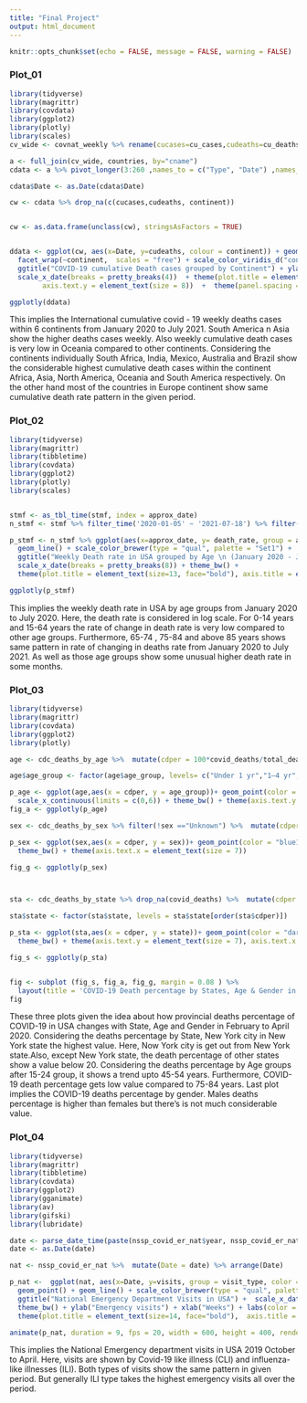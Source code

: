 ---
title: "Final Project"
output: html_document
---

```{r setup, include=FALSE}
knitr::opts_chunk$set(echo = FALSE, message = FALSE, warning = FALSE)
```




### **Plot_01**

```{r}
library(tidyverse) 
library(magrittr)
library(covdata)
library(ggplot2)
library(plotly)
library(scales)
cv_wide <- covnat_weekly %>% rename(cucases=cu_cases,cudeaths=cu_deaths) %>% select(cname,iso3, date, cucases, cudeaths,pop) %>%  pivot_wider(names_from = date, values_from = c(cucases, cudeaths, pop)) 

a <- full_join(cv_wide, countries, by="cname")
cdata <- a %>% pivot_longer(3:260 ,names_to = c("Type", "Date") ,names_sep = "_", values_to = "value") %>%  pivot_wider(names_from = "Type", values_from = "value" )

cdata$Date <- as.Date(cdata$Date)

cw <- cdata %>% drop_na(c(cucases,cudeaths, continent)) 


cw <- as.data.frame(unclass(cw), stringsAsFactors = TRUE)


ddata <- ggplot(cw, aes(x=Date, y=cudeaths, colour = continent)) + geom_line(aes(ids = cname), alpha =0.7) + 
  facet_wrap(~continent,  scales = "free") + scale_color_viridis_d("continent") +  
  ggtitle("COVID-19 cumulative Death cases grouped by Continent") + ylab("Death cases") + xlab("Week")  + 
  scale_x_date(breaks = pretty_breaks(4))  + theme(plot.title = element_text(size=13, face="bold"), axis.title = element_text(size=11), axis.text.x = element_text(size = 6),
        axis.text.y = element_text(size = 8))  +  theme(panel.spacing = unit(1,"lines"))

ggplotly(ddata)
```




This implies the International cumulative covid - 19 weekly deaths cases within 6 continents from January 2020 to July 2021. South America n Asia show the higher deaths cases weekly. Also weekly cumulative death cases  is very low in Oceania compared to other continents. Considering the continents individually South Africa, India, Mexico, Australia and Brazil show the considerable highest cumulative death cases within the continent Africa, Asia, North America, Oceania and South America respectively. On the other hand most of the countries in Europe continent show same cumulative death rate pattern in the given period.



### **Plot_02**
```{r}

library(tidyverse) 
library(magrittr)
library(tibbletime)
library(covdata)
library(ggplot2)
library(plotly)
library(scales)


stmf <- as_tbl_time(stmf, index = approx_date)
n_stmf <- stmf %>% filter_time('2020-01-05' ~ '2021-07-18') %>% filter(sex == "b") 

p_stmf <- n_stmf %>% ggplot(aes(x=approx_date, y= death_rate, group = age_group, color = age_group )) +
  geom_line() + scale_color_brewer(type = "qual", palette = "Set1") +  
  ggtitle("Weekly Death rate in USA grouped by Age \n (January 2020 - July 2021 ) ") + ylab("Death rate (In log scale)") + xlab("Week") + labs(color = "Age groups") + 
  scale_x_date(breaks = pretty_breaks(8)) + theme_bw() + 
  theme(plot.title = element_text(size=13, face="bold"), axis.title = element_text(size=10), axis.text.x = element_text(size = 8)) 

ggplotly(p_stmf)

```



This implies the weekly death rate in USA by age groups from January 2020 to July 2020. Here, the death rate is considered in log scale. For 0-14 years and 15-64 years the  rate of change in death rate is very low compared to other age groups. Furthermore, 65-74 , 75-84 and above 85 years shows same pattern in rate of changing in deaths rate from January 2020 to July 2021.  As well as those age groups show some unusual higher death rate in some months.



### **Plot_03**
```{r}

library(tidyverse) 
library(magrittr)
library(covdata)
library(ggplot2)
library(plotly)

age <- cdc_deaths_by_age %>%  mutate(cdper = 100*covid_deaths/total_deaths) %>%  filter(!age_group == "All ages")

age$age_group <- factor(age$age_group, levels= c("Under 1 yr","1–4 yr","5–14 yr","15–24 yr","25–34 yr","35–44 yr","45–54 yr","55–64 yr","65–74 yr","75–84 yr","85 yr"), ordered=TRUE)

p_age <- ggplot(age,aes(x = cdper, y = age_group))+ geom_point(color = "darkorange1" , stat = "identity" ) + 
  scale_x_continuous(limits = c(0,6)) + theme_bw() + theme(axis.text.y = element_text(size = 7), axis.text.x = element_text(size =7))
fig_a <- ggplotly(p_age)

sex <- cdc_deaths_by_sex %>% filter(!sex =="Unknown") %>%  mutate(cdper = 100*covid_deaths/total_deaths)

p_sex <- ggplot(sex,aes(x = cdper, y = sex))+ geom_point(color = "blue1" , stat = "identity" ) + scale_x_continuous(limits = c(0,6) ) + 
  theme_bw() + theme(axis.text.x = element_text(size = 7))

fig_g <- ggplotly(p_sex) 



sta <- cdc_deaths_by_state %>% drop_na(covid_deaths) %>%  mutate(cdper = 100*covid_deaths/total_deaths) %>% arrange(cdper)

sta$state <- factor(sta$state, levels = sta$state[order(sta$cdper)])

p_sta <- ggplot(sta,aes(x = cdper, y = state))+ geom_point(color = "darkgreen" ) + scale_x_continuous(limits = c(0,36) ) + 
  theme_bw() + theme(axis.text.y = element_text(size = 7), axis.text.x = element_text(size =7))

fig_s <- ggplotly(p_sta)  


fig <- subplot (fig_s, fig_a, fig_g, margin = 0.08 ) %>% 
  layout(title = 'COVID-19 Death percentage by States, Age & Gender in USA"')
fig


```


These three plots given the idea about how provincial deaths percentage of COVID-19 in USA changes with State, Age and Gender in February to April 2020. Considering the deaths percentage by State, New York city in New York state the highest value. Here, Now York city is get out from New York state.Also, except New York state, the death percentage of other states show a value below 20. Considering the deaths percentage by Age groups after 15-24 group, it shows a trend upto 45-54 years. Furthermore, COVID-19 death percentage gets low value compared to 75-84 years. Last plot implies the COVID-19 deaths percentage by gender. Males deaths percentage is higher than females but there's is not much considerable value.





### **Plot_04**
```{r}

library(tidyverse) 
library(magrittr)
library(tibbletime)
library(covdata)
library(ggplot2)
library(gganimate)
library(av)
library(gifski)
library(lubridate)

date <- parse_date_time(paste(nssp_covid_er_nat$year, nssp_covid_er_nat$week, 1, sep="-"),'Y/W/w')
date <- as.Date(date)

nat <- nssp_covid_er_nat %>%  mutate(Date = date) %>% arrange(Date)

p_nat <-  ggplot(nat, aes(x=Date, y=visits, group = visit_type, color = visit_type )) +
  geom_point() + geom_line() + scale_color_brewer(type = "qual", palette = "Dark2") +
  ggtitle("National Emergency Department Visits in USA") +  scale_x_date(breaks = pretty_breaks(8)) +
  theme_bw() + ylab("Emergency visits") + xlab("Weeks") + labs(color = "Type of visit \n (COVID-19-like illness (cli) \n /  Influenza-like illness (ili))") + 
  theme(plot.title = element_text(size=14, face="bold"),  axis.title = element_text(size=12), axis.text.x = element_text(size = 11),axis.text.y = element_text(size =11)) + transition_reveal(Date)

animate(p_nat, duration = 9, fps = 20, width = 600, height = 400, renderer = gifski_renderer())


```



This implies the National  Emergency department visits  in USA 2019 October to April. Here, visits are shown by Covid-19 like illness (CLI) and influenza-like illnesses (ILI). Both types of visits show the same pattern in given period. But generally ILI type takes the highest emergency visits all over the period.

